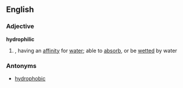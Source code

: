 ==English==
===Adjective===
'''hydrophilic'''
#{{physics}},{{chemistry}} having an [[affinity]] for [[water]]; able to [[absorb]], or be [[wetted]] by water
===Antonyms===
*[[hydrophobic]]